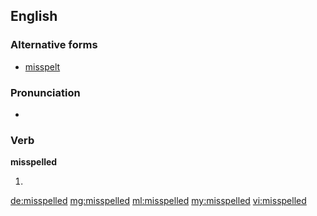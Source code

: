 ==English==

===Alternative forms===
* [[misspelt]] {{qualifier|British}}

===Pronunciation===
*{{audio|en-us-misspelled.ogg|Audio (US)}}

===Verb===
'''misspelled'''

# {{past of|[[misspell]]}}

[[de:misspelled]]
[[mg:misspelled]]
[[ml:misspelled]]
[[my:misspelled]]
[[vi:misspelled]]